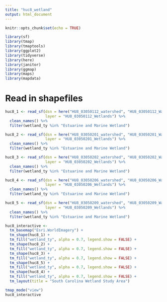 ```yaml
---
title: "huc8_wetland"
output: html_document
---
```


```r
knitr::opts_chunk$set(echo = TRUE)
```

```r
library(sf)
library(tmap)
library(tmaptools)
library(ggplot2)
library(tidyverse)
library(here)
library(janitor)
library(ggmap)
library(maps)
library(mapdata)
```

# Read in shapefiles
```r
huc8_1 <- read_sf(dsn = here("HU8_03050112_watershed", "HU8_03050112_Watershed"),
                  layer = "HU8_03050112_Wetlands") %>% 
  clean_names() %>% 
  filter(wetland_ty %in% "Estuarine and Marine Wetland")

huc8_2 <- read_sf(dsn = here("HU8_03050201_watershed", "HU8_03050201_Watershed"),
                  layer = "HU8_03050201_Wetlands") %>% 
  clean_names() %>% 
  filter(wetland_ty %in% "Estuarine and Marine Wetland")

huc8_3 <- read_sf(dsn = here("HU8_03050202_watershed", "HU8_03050202_Watershed"),
                  layer = "HU8_03050202_Wetlands") %>% 
  clean_names() %>% 
  filter(wetland_ty %in% "Estuarine and Marine Wetland")

huc8_4 <- read_sf(dsn = here("HU8_03050206_watershed", "HU8_03050206_Watershed"),
                  layer = "HU8_03050206_Wetlands") %>% 
  clean_names() %>% 
  filter(wetland_ty %in% "Estuarine and Marine Wetland")

huc8_5 <- read_sf(dsn = here("HU8_03050209_watershed", "HU8_03050209_Watershed"),
                  layer = "HU8_03050209_Wetlands") %>% 
  clean_names() %>% 
  filter(wetland_ty %in% "Estuarine and Marine Wetland")
```

```r
huc8_interactive <- 
  tm_basemap("Esri.WorldImagery") +
  tm_shape(huc8_1) +
  tm_fill("wetland_ty", alpha = 0.7, legend.show = FALSE) +
  tm_shape(huc8_2) +
  tm_fill("wetland_ty", alpha = 0.7, legend.show = FALSE) +
  tm_shape(huc8_3) +
  tm_fill("wetland_ty", alpha = 0.7, legend.show = FALSE) +
  tm_shape(huc8_5) +
  tm_fill("wetland_ty", alpha = 0.7, legend.show = FALSE) +
  tm_shape(huc8_4) +
  tm_fill("wetland_ty", alpha = 0.7, legend.show = FALSE) +
  tm_layout(title = "South Carolina Wetland Study Area")

tmap_mode("view")
huc8_interactive


```






